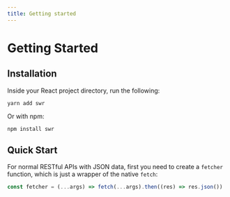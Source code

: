 ```yaml
---
title: Getting started
---
```


# Getting Started

## Installation

Inside your React project directory, run the following:

```plaintext
yarn add swr
```

Or with npm:

```plaintext
npm install swr
```

## Quick Start

For normal RESTful APIs with JSON data, first you need to create a `fetcher` function, which is just a wrapper of the native `fetch`:

```jsx
const fetcher = (...args) => fetch(...args).then((res) => res.json())
```

